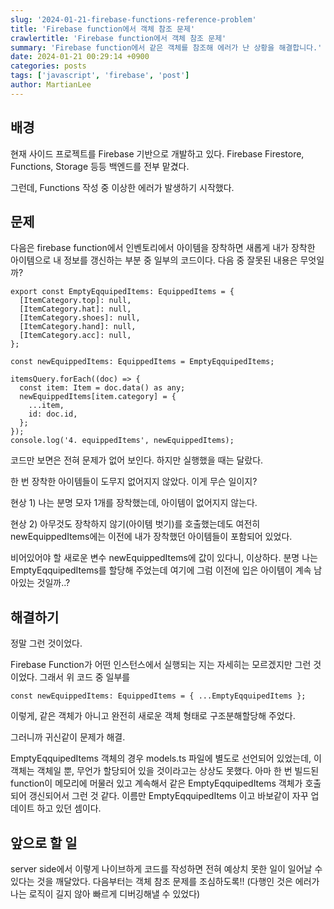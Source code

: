```yaml
---
slug: '2024-01-21-firebase-functions-reference-problem'
title: 'Firebase function에서 객체 참조 문제'
crawlertitle: 'Firebase function에서 객체 참조 문제'
summary: 'Firebase function에서 같은 객체를 참조해 에러가 난 상황을 해결합니다.'
date: 2024-01-21 00:29:14 +0900
categories: posts
tags: ['javascript', 'firebase', 'post']
author: MartianLee
---
```


## 배경

현재 사이드 프로젝트를 Firebase 기반으로 개발하고 있다. Firebase Firestore, Functions, Storage 등등 백엔드를 전부 맡겼다.

그런데, Functions 작성 중 이상한 에러가 발생하기 시작했다.

## 문제

다음은 firebase function에서 인벤토리에서 아이템을 장착하면 새롭게 내가 장착한 아이템으로 내 정보를 갱신하는 부분 중 일부의 코드이다. 다음 중 잘못된 내용은 무엇일까?

```tsx
export const EmptyEqquipedItems: EquippedItems = {
  [ItemCategory.top]: null,
  [ItemCategory.hat]: null,
  [ItemCategory.shoes]: null,
  [ItemCategory.hand]: null,
  [ItemCategory.acc]: null,
};

const newEquippedItems: EquippedItems = EmptyEqquipedItems;

itemsQuery.forEach((doc) => {
  const item: Item = doc.data() as any;
  newEquippedItems[item.category] = {
    ...item,
    id: doc.id,
  };
});
console.log('4. equippedItems', newEquippedItems);
```

코드만 보면은 전혀 문제가 없어 보인다. 하지만 실행했을 때는 달랐다.

한 번 장착한 아이템들이 도무지 없어지지 않았다. 이게 무슨 일이지?

현상 1) 나는 분명 모자 1개를 장착했는데, 아이템이 없어지지 않는다.

현상 2) 아무것도 장착하지 않기(아이템 벗기)를 호출했는데도 여전히 newEquippedItems에는 이전에 내가 장착했던 아이템들이 포함되어 있었다.

비어있어야 할 새로운 변수 newEquippedItems에 값이 있다니, 이상하다. 분명 나는 EmptyEqquipedItems를 할당해 주었는데 여기에 그럼 이전에 입은 아이템이 계속 남아있는 것일까..?

## 해결하기

정말 그런 것이었다.

Firebase Function가 어떤 인스턴스에서 실행되는 지는 자세히는 모르겠지만 그런 것이었다. 그래서 위 코드 중 일부를

```tsx
const newEquippedItems: EquippedItems = { ...EmptyEqquipedItems };
```

이렇게, 같은 객체가 아니고 완전히 새로운 객체 형태로 구조분해할당해 주었다.

그러니까 귀신같이 문제가 해결.

EmptyEqquipedItems 객체의 경우 models.ts 파일에 별도로 선언되어 있었는데, 이 객체는 객체일 뿐, 무언가 할당되어 있을 것이라고는 상상도 못했다. 아마 한 번 빌드된 function이 메모리에 머물러 있고 계속해서 같은 EmptyEqquipedItems 객체가 호출되어 갱신되어서 그런 것 같다. 이름만 EmptyEqquipedItems 이고 바보같이 자꾸 업데이트 하고 있던 셈이다.

## 앞으로 할 일

server side에서 이렇게 나이브하게 코드를 작성하면 전혀 예상치 못한 일이 일어날 수 있다는 것을 깨달았다. 다음부터는 객체 참조 문제를 조심하도록!! (다행인 것은 에러가 나는 로직이 길지 않아 빠르게 디버깅해낼 수 있었다)
